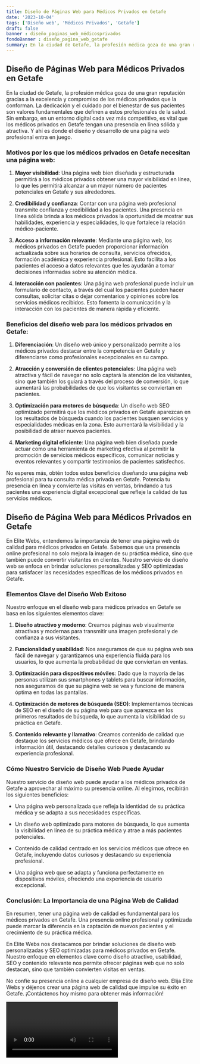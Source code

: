 ```yaml
---
title: Diseño de Páginas Web para Médicos Privados en Getafe
date: '2023-10-04'
tags: ['Diseño web', 'Médicos Privados', 'Getafe']
draft: false
banner : diseño_paginas_web_médicosprivados
fondoBanner : diseño_pagina_web_getafe
summary: En la ciudad de Getafe, la profesión médica goza de una gran reputación gracias a la excelencia y compromiso de los médicos privados que la conforman. La dedicación y el cuidado por el bienestar de sus pacientes son valores fundamentales que definen a estos profesionales de la salud. Sin embargo, en un entorno digital cada vez más competitivo, es vital que los médicos privados en Getafe tengan una presencia en línea sólida y atractiva. Y ahí es donde el diseño y desarrollo de una página web profesional entra en juego.
---
```


## Diseño de Páginas Web para Médicos Privados en Getafe

En la ciudad de Getafe, la profesión médica goza de una gran reputación gracias a la excelencia y compromiso de los médicos privados que la conforman. La dedicación y el cuidado por el bienestar de sus pacientes son valores fundamentales que definen a estos profesionales de la salud. Sin embargo, en un entorno digital cada vez más competitivo, es vital que los médicos privados en Getafe tengan una presencia en línea sólida y atractiva. Y ahí es donde el diseño y desarrollo de una página web profesional entra en juego.

### Motivos por los que los médicos privados en Getafe necesitan una página web:

1. **Mayor visibilidad**: Una página web bien diseñada y estructurada permitirá a los médicos privados obtener una mayor visibilidad en línea, lo que les permitirá alcanzar a un mayor número de pacientes potenciales en Getafe y sus alrededores.

2. **Credibilidad y confianza**: Contar con una página web profesional transmite confianza y credibilidad a los pacientes. Una presencia en línea sólida brinda a los médicos privados la oportunidad de mostrar sus habilidades, experiencia y especialidades, lo que fortalece la relación médico-paciente.

3. **Acceso a información relevante**: Mediante una página web, los médicos privados en Getafe pueden proporcionar información actualizada sobre sus horarios de consulta, servicios ofrecidos, formación académica y experiencia profesional. Esto facilita a los pacientes el acceso a datos relevantes que les ayudarán a tomar decisiones informadas sobre su atención médica.

4. **Interacción con pacientes**: Una página web profesional puede incluir un formulario de contacto, a través del cual los pacientes pueden hacer consultas, solicitar citas o dejar comentarios y opiniones sobre los servicios médicos recibidos. Esto fomenta la comunicación y la interacción con los pacientes de manera rápida y eficiente.

### Beneficios del diseño web para los médicos privados en Getafe:

1. **Diferenciación**: Un diseño web único y personalizado permite a los médicos privados destacar entre la competencia en Getafe y diferenciarse como profesionales excepcionales en su campo.

2. **Atracción y conversión de clientes potenciales**: Una página web atractiva y fácil de navegar no solo captará la atención de los visitantes, sino que también los guiará a través del proceso de conversión, lo que aumentará las probabilidades de que los visitantes se conviertan en pacientes.

3. **Optimización para motores de búsqueda**: Un diseño web SEO optimizado permitirá que los médicos privados en Getafe aparezcan en los resultados de búsqueda cuando los pacientes busquen servicios y especialidades médicas en la zona. Esto aumentará la visibilidad y la posibilidad de atraer nuevos pacientes.

4. **Marketing digital eficiente**: Una página web bien diseñada puede actuar como una herramienta de marketing efectiva al permitir la promoción de servicios médicos específicos, comunicar noticias y eventos relevantes y compartir testimonios de pacientes satisfechos.

No esperes más, obtén todos estos beneficios diseñando una página web profesional para tu consulta médica privada en Getafe. Potencia tu presencia en línea y convierte las visitas en ventas, brindando a tus pacientes una experiencia digital excepcional que refleje la calidad de tus servicios médicos.

<GifSeo />

<Cta />

## Diseño de Página Web para Médicos Privados en Getafe

En Elite Webs, entendemos la importancia de tener una página web de calidad para médicos privados en Getafe. Sabemos que una presencia online profesional no solo mejora la imagen de su práctica médica, sino que también puede convertir visitantes en clientes. Nuestro servicio de diseño web se enfoca en brindar soluciones personalizadas y SEO optimizadas para satisfacer las necesidades específicas de los médicos privados en Getafe.

### Elementos Clave del Diseño Web Exitoso

Nuestro enfoque en el diseño web para médicos privados en Getafe se basa en los siguientes elementos clave:

1. **Diseño atractivo y moderno**: Creamos páginas web visualmente atractivas y modernas para transmitir una imagen profesional y de confianza a sus visitantes.

2. **Funcionalidad y usabilidad**: Nos aseguramos de que su página web sea fácil de navegar y garantizamos una experiencia fluida para los usuarios, lo que aumenta la probabilidad de que conviertan en ventas.

3. **Optimización para dispositivos móviles**: Dado que la mayoría de las personas utilizan sus smartphones y tablets para buscar información, nos aseguramos de que su página web se vea y funcione de manera óptima en todas las pantallas.

4. **Optimización de motores de búsqueda (SEO)**: Implementamos técnicas de SEO en el diseño de su página web para que aparezca en los primeros resultados de búsqueda, lo que aumenta la visibilidad de su práctica en Getafe.

5. **Contenido relevante y llamativo**: Creamos contenido de calidad que destaque los servicios médicos que ofrece en Getafe, brindando información útil, destacando detalles curiosos y destacando su experiencia profesional.

### Cómo Nuestro Servicio de Diseño Web Puede Ayudar

Nuestro servicio de diseño web puede ayudar a los médicos privados de Getafe a aprovechar al máximo su presencia online. Al elegirnos, recibirán los siguientes beneficios:

- Una página web personalizada que refleja la identidad de su práctica médica y se adapta a sus necesidades específicas.

- Un diseño web optimizado para motores de búsqueda, lo que aumenta la visibilidad en línea de su práctica médica y atrae a más pacientes potenciales.

- Contenido de calidad centrado en los servicios médicos que ofrece en Getafe, incluyendo datos curiosos y destacando su experiencia profesional.

- Una página web que se adapta y funciona perfectamente en dispositivos móviles, ofreciendo una experiencia de usuario excepcional.

### Conclusión: La Importancia de una Página Web de Calidad

En resumen, tener una página web de calidad es fundamental para los médicos privados en Getafe. Una presencia online profesional y optimizada puede marcar la diferencia en la captación de nuevos pacientes y el crecimiento de su práctica médica.

En Elite Webs nos destacamos por brindar soluciones de diseño web personalizadas y SEO optimizadas para médicos privados en Getafe. Nuestro enfoque en elementos clave como diseño atractivo, usabilidad, SEO y contenido relevante nos permite ofrecer páginas web que no solo destacan, sino que también convierten visitas en ventas.

No confíe su presencia online a cualquier empresa de diseño web. Elija Elite Webs y déjenos crear una página web de calidad que impulse su éxito en Getafe. ¡Contáctenos hoy mismo para obtener más información!

<Video />

<CtaBot job='Médicos Privados' city='Getafe'/>

<Gmaps query='Getafe+españa+maps' />
